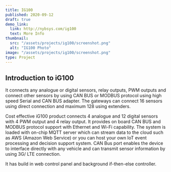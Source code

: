 ```yaml
---
title: IG100
published: 2020-09-12
draft: true
demo_link:
  link: http://nybsys.com/ig100
  text: More Info
thumbnail:
  src: "/assets/projects/ig100/screenshot.png"
  alt: "IG100 Photo"
image: "/assets/projects/ig100/screenshot.png"
type: Project
---
```


## Introduction to iG100

It connects any analogue or digital sensors, relay outputs, PWM outputs and
connect other sensors by using CAN BUS or MODBUS protocol using high speed
Serial and CAN BUS adapter. The gateways can connect 16 sensors using direct
connection and maximum 128 using extenders.

Cost effective iG100 product connects 4 analogue and 12 digital sensors with 4 PWM output and 4 relay output. It provides on board CAN BUS and MODBUS protocol support with Ethernet and Wi-Fi capability. The system is loaded with on-chip MQTT server which can stream data to the cloud such as AWS (Amazon Web Service) or you can host your own IoT event processing and decision support system. CAN Bus port enables the device to interface directly with any vehicle and can transmit sensor information by using 3G/ LTE connection.

It has build in web control panel and background if-then-else controller.
